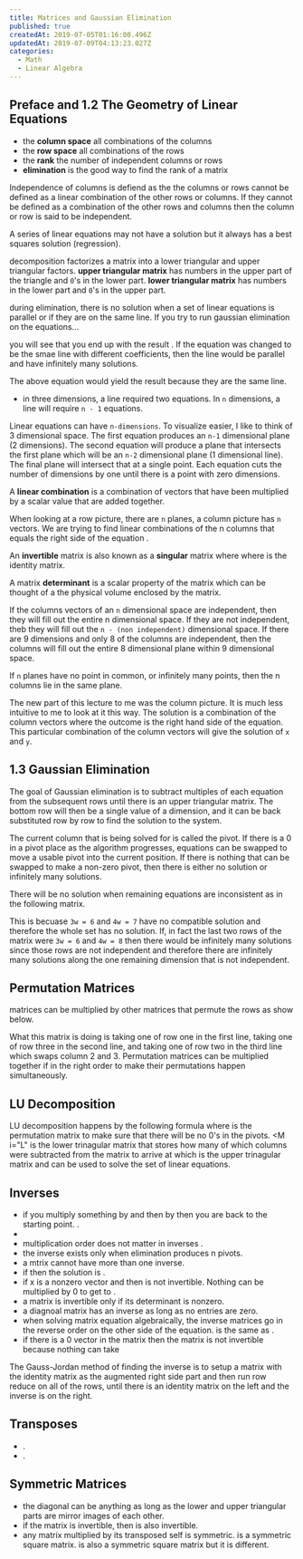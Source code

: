 ```yaml
---
title: Matrices and Gaussian Elimination
published: true
createdAt: 2019-07-05T01:16:00.496Z
updatedAt: 2019-07-09T04:13:23.027Z
categories:
  - Math
  - Linear Algebra
---
```



## Preface and 1.2 The Geometry of Linear Equations

- the **column space** all combinations of the columns
- the **row space** all combinations of the rows
- the **rank** the number of independent columns or rows
- **elimination** is the good way to find the rank of a matrix

Independence of columns is defiend as the the columns or rows cannot be defined as a linear combination of the other
rows or columns. If they cannot be defined as a combination of the other rows and columns then the column or row is said
to be independent.

A series of linear equations may not have a solution but it always has a best squares solution (regression).

<M i="LU" /> decomposition factorizes a matrix into a lower triangular and upper triangular factors. **upper
triangular matrix** has numbers in the upper part of the triangle and `0`'s in the lower part. **lower triangular matrix**
has numbers in the lower part and `0`'s in the upper part.

during elimination, there is no solution when a set of linear equations is parallel or if they are on the same line. If
you try to run gaussian elimination on the equations...

<M b="1x + 2y = 3 \\ 4x + 8y = 6" />

you will see that you end up with the result <M i="0 = -6" />. If the equation was changed to be the smae line with
different coefficients, then the line would be parallel and have infinitely many solutions.

<M b="1x + 2y = 3 \\ 4x + 8y = 12"/>

The above equation would yield the result <M i="0 = 0" /> because they are the same line.

- in three dimensions, a line required two equations. In `n` dimensions, a line will require `n - 1` equations.

Linear equations can have `n-dimensions`. To visualize easier, I like to think of 3 dimensional space. The first
equation produces an `n-1` dimensional plane (2 dimensions). The second equation will produce a plane that intersects
the first plane which will be an `n-2` dimensional plane (1 dimensional line). The final plane will intersect that at a
single point. Each equation cuts the number of dimensions by one until there is a point with zero dimensions.

A **linear combination** is a combination of vectors that have been multiplied by a scalar value that are added
together.

When looking at a row picture, there are `n` planes, a column picture has `n` vectors. We are trying to find linear
combinations of the n columns that equals the right side of the equation <M i="b" />.

An **invertible** matrix is also known as a **singular** matrix where <M i="AB = BA = I" /> where <M i="I" /> is the
identity matrix.

A matrix **determinant** is a scalar property of the matrix which can be thought of a the physical volume enclosed by
the matrix.

If the columns vectors of an `n` dimensional space are independent, then they will fill out the entire n dimensional
space. If they are not independent, theb they will fill out the `n - (non independent)` dimensional space. If there are
9 dimensions and only 8 of the columns are independent, then the columns will fill out the entire 8 dimensional plane
within 9 dimensional space.

<M b="
\begin{aligned}
  \begin{bmatrix}
    2 & 5 \\
    1 & 3
  \end{bmatrix}
  \begin{bmatrix}
    1 \\
    2
  \end{bmatrix}
  = 1 \begin{bmatrix}
    2 \\
    1
  \end{bmatrix} + 2
  \begin{bmatrix}
    5 \\
    3
  \end{bmatrix} =
  \begin{bmatrix}
    12 \\ 7
  \end{bmatrix}
\end{aligned}
"/>

If `n` planes have no point in common, or infinitely many points, then the n columns lie in the same plane.

The new part of this lecture to me was the column picture. It is much less intuitive to me to look at it this way. The
solution is a combination of the column vectors where the outcome is the right hand side of the equation. This
particular combination of the column vectors will give the solution of `x` and `y`.

## 1.3 Gaussian Elimination

The goal of Gaussian elimination is to subtract multiples of each equation from the subsequent rows until there is an
upper triangular matrix. The bottom row will then be a single value of a dimension, and it can be back substituted row
by row to find the solution to the system.

The current column that is being solved for is called the pivot. If there is a 0 in a pivot place as the algorithm
progresses, equations can be swapped to move a usable pivot into the current position. If there is nothing that can be
swapped to make a non-zero pivot, then there is either no solution or infinitely many solutions.

There will be no solution when remaining equations are inconsistent as in the following matrix.

<M b="
\begin{bmatrix}
  1 & 1 & 1 \\
  0 & 0 & 3 \\
  0 & 0 & 4 \\
\end{bmatrix} =
\begin{bmatrix}
  b_1 \\ 6 \\ 7
\end{bmatrix}
"/>

This is becuase `3w = 6` and `4w = 7` have no compatible solution and therefore the whole set has no solution. If, in
fact the last two rows of the matrix were `3w = 6` and `4w = 8` then there would be infinitely many solutions since
those rows are not independent and therefore there are infinitely many solutions along the one remaining dimension that
is not independent.

## Permutation Matrices

matrices can be multiplied by other matrices that permute the rows as show below.

<M b="
P_{23} =
\begin{bmatrix}
  1 & 0 & 0 \\
  0 & 0 & 1 \\
  0 & 1 & 0
\end{bmatrix}
" />

What this matrix is doing is taking one of row one in the first line, taking one of row three in the second line, and
taking one of row two in the third line which swaps column 2 and 3. Permutation matrices can be multiplied together if
in the right order to make their permutations happen simultaneously.

## LU Decomposition

LU decomposition happens by the following formula <M i="PA = LU"/> where <m i="PA"/> is the permutation matrix to make
sure that there will be no 0's in the pivots. <M i="L" is the lower trinagular matrix that stores how many of which
columns were subtracted from the matrix to arrive at <M i="U" /> which is the upper trinagular matrix and can be used to
solve the set of linear equations.

## Inverses

- if you multiply something by <M i="A" /> and then by <M i="A^{-1}" /> then you are back to the starting point. <M
  i="\text{if } b = Ax \text{ then } A^{-1}b = x"/>.
- <M i="AA^{-1} = I" />
- multiplication order does not matter in inverses <M i="AB = I \text{ is also the same as } BA = I" />.
- the inverse exists only when elimination produces n pivots.
- a mtrix cannot have more than one inverse.
- if <M i="Ax = b" /> then the solution is <M i="x = A^{-1}b" />.
- if x is a nonzero vector and <M i="Ax = 0" /> then <M i="A" /> is not invertible. Nothing can be multiplied by 0 to
  get to <M i="x"/>.
- a matrix is invertible only if its determinant is nonzero.
- a diagnoal matrix has an inverse as long as no entries are zero.
- when solving matrix equation algebraically, the inverse matrices go in the reverse order on the other side of the
  equation. <M i="ABx = y" /> is the same as <M i="x = B^{-1}A^{-1}y" />.
- if there is a 0 vector in the matrix then the matrix is not invertible because nothing can take

The Gauss-Jordan method of finding the inverse is to setup a matrix with the identity matrix as the augmented right side
part and then run row reduce on all of the rows, until there is an identity matrix on the left and the inverse is on the
right.

<M b="
\begin{bmatrix}
  2 & 1 & 1 & 1 & 0 & 0 \\
  4 & -6 & 0 & 0 & 1 & 0 \\
  -2 & 7 & 2 & 0 & 0 & 1 \\
\end{bmatrix} \implies
\begin{bmatrix}
  1 & 0 & 0 & \frac{12}{16} & -\frac{5}{16} & -\frac{6}{16} \\
  0 & 1 & 0 & \frac{4}{8} & -\frac{3}{8} & -\frac{2}{8} \\
  0 & 0 & 1 & -1 & 1 & 1 \\
\end{bmatrix}
"/>

## Transposes

- <M i="AB^T = B^T A^T" />.
- <M i="(A^{-1})^T = (A^T)^{-1}" />.

## Symmetric Matrices

- the diagonal can be anything as long as the lower and upper triangular parts are mirror images of each other.
- if the matrix is invertible, then <M i="A^{-1}" /> is also invertible.
- any matrix multiplied by its transposed self is symmetric. <M i="AA^T" /> is a symmetric square matrix. <M i="A^TA" />
  is also a symmetric square matrix but it is different.
